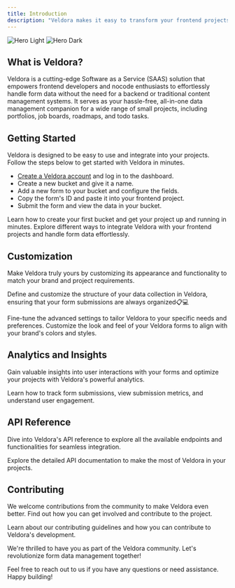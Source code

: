 ```yaml
---
title: Introduction
description: "Veldora makes it easy to transform your frontend projects into powerful full stack machines without the need for a traditional backend."
---
```


<img
  className="block dark:hidden"
  src="/images/hero-light.svg"
  alt="Hero Light"
/>
<img
  className="hidden dark:block"
  src="/images/hero-dark.svg"
  alt="Hero Dark"
/>

## What is Veldora?

Veldora is a cutting-edge Software as a Service (SAAS) solution that empowers frontend developers and nocode enthusiasts to effortlessly handle form data without the need for a backend or traditional content management systems. It serves as your hassle-free, all-in-one data management companion for a wide range of small projects, including portfolios, job boards, roadmaps, and todo tasks.

## Getting Started

Veldora is designed to be easy to use and integrate into your projects. Follow the steps below to get started with Veldora in minutes.

- [Create a Veldora account](https://app.veldora.io/register) and log in to the dashboard.
- Create a new bucket and give it a name.
- Add a new form to your bucket and configure the fields.
- Copy the form's ID and paste it into your frontend project.
- Submit the form and view the data in your bucket.

<CardGroup cols={2}>
  <Card
    title="Create a Bucket"
    icon="box"
    href="/docs/getting-started/create-bucket"
  >
    Learn how to create your first bucket and get your project up and running in
    minutes.
  </Card>
  <Card
    title="Form Integration"
    icon="code"
    href="/docs/getting-started/form-integration"
  >
    Explore different ways to integrate Veldora with your frontend projects and
    handle form data effortlessly.
  </Card>
</CardGroup>

## Customization

Make Veldora truly yours by customizing its appearance and functionality to match your brand and project requirements.

<CardGroup cols={2}>
  <Card
title="Bucket Schema"
icon="paint-brush"
href="/docs/customization/styling">

Define and customize the structure of your data collection in Veldora,
ensuring that your form submissions are always organized📋💻

</Card>
  <Card
    title="Advanced Settings"
    icon="cog"
    href="/docs/customization/advanced-settings"
  >
    Fine-tune the advanced settings to tailor Veldora to your specific needs and
    preferences.
  </Card>
  <Card title="Styling" icon="paint-brush" href="/docs/customization/styling">
    Customize the look and feel of your Veldora forms to align with your brand's
    colors and styles.
  </Card>
</CardGroup>

## Analytics and Insights

Gain valuable insights into user interactions with your forms and optimize your projects with Veldora's powerful analytics.

<CardGroup cols={2}>
  <Card
    title="Form Analytics"
    icon="chart-bar"
    href="/docs/analytics/form-analytics"
  >
    Learn how to track form submissions, view submission metrics, and understand
    user engagement.
  </Card>
</CardGroup>

## API Reference

Dive into Veldora's API reference to explore all the available endpoints and functionalities for seamless integration.

<CardGroup cols={2}>
  <Card title="API Documentation" icon="code-branch" href="/docs/api-reference">
    Explore the detailed API documentation to make the most of Veldora in your
    projects.
  </Card>
</CardGroup>

## Contributing

We welcome contributions from the community to make Veldora even better. Find out how you can get involved and contribute to the project.

<CardGroup cols={2}>
  <Card
    title="Contributing Guidelines"
    icon="hands-helping"
    href="/docs/contributing/guidelines"
  >
    Learn about our contributing guidelines and how you can contribute to
    Veldora's development.
  </Card>
</CardGroup>

We're thrilled to have you as part of the Veldora community. Let's revolutionize form data management together!

Feel free to reach out to us if you have any questions or need assistance. Happy building!
